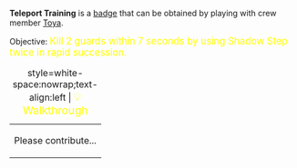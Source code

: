 '''Teleport Training''' is a [[Badges|badge]] that can be obtained by playing with crew member [[Toya_of_Iga|Toya]].

Objective: <big style="color:yellow">Kill 2 guards within 7 seconds by using Shadow Step twice in rapid succession.</big>

{| class="mw-collapsible mw-collapsed"
|+ style=white-space:nowrap;text-align:left | <big style="color:yellow">💡 Walkthrough</big>
|-
| Please contribute...
|}